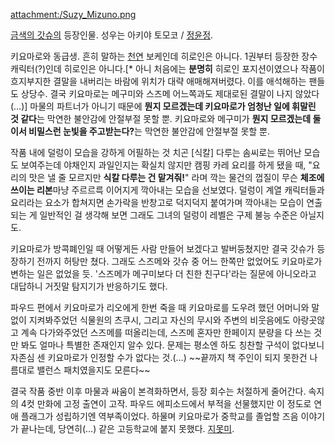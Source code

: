 {{{+1 水野鈴芽 / Suzume Mizuno }}}

attachment:/Suzy_Mizuno.png

[[금색의 갓슈]]의 등장인물. 성우는 아키야 토모코 / [[정윤정]].

키요마로와 동급생. 흔히 말하는 [[천연]] 보케인데 히로인은 아니다. 1권부터 등장한 장수 캐릭터(?)인데 히로인은 아니다.[* 아니 처음에는 '''분명히''' 히로인 포지션이였으나 작품이 흐지부지한 결말을 내버리는 바람에 위치가 대략 애매해져버렸다. 이를 애석해하는 팬들도 상당수. 결국 키요마로는 메구미와 스즈메 어느쪽과도 제대로된 결말이 나지 않았다(…)] 마물의 파트너가 아니기 때문에 '''뭔지 모르겠는데 키요마로가 엄청난 일에 휘말린 것 같다'''는 막연한 불안감에 안절부절 못할 뿐. 키요마로와 메구미가 '''뭔지 모르겠는데 둘이서 비밀스런 눈빛을 주고받는다?'''는 막연한 불안감에 안절부절 못할 뿐.

작품 내에 덜렁이 모습을 강하게 어필하는 것 치곤 [식칼] 다루는 솜씨로는 뛰어난 모습도 보여주는데 야채인지 과일인지는 확실치 않지만 캠핑 카레 요리를 하게 됐을 때, "요리의 맛은 낼 줄 모르지만 '''식칼 다루는 건 맡겨줘!'''" 라며 깍는 물건의 껍질이 무슨 '''체조에 쓰이는 리본'''마냥 주르르륵 이어지게 깍아내는 모습을 선보였다. 덜렁이 계열 캐릭터들과 요리라는 요소가 합쳐지면 손가락을 반창고로 덕지덕지 붙여가며 깍아내는 모습이 연출되는 게 일반적인 걸 생각해 보면 그래도 그녀의 덜렁이 레벨은 구제 불능 수준은 아닐지도.

키요마로가 방콕폐인일 때 어떻게든 사람 만들어 보겠다고 발버둥쳤지만 결국 갓슈가 등장하기 전까지 허탕만 쳤다. 그래도 스즈메와 갓슈 중 어느 한쪽만 없었어도 키요마로가 변하는 일은 없었을 듯. '스즈메가 메구미보다 더 친한 친구다'라는 질문에 아니오라고 대답하니 거짓말 탐지기가 반응하기도 했다.

파우드 편에서 키요마로가 리오에게 한번 죽을 때 키요마로를 도우려 했던 어머니와 말없이 지켜봐주었던 식물원의 츠쿠시, 그리고 자신의 무시와 주변의 비웃음에도 아랑곳않고 계속 다가와주었던 스즈메를 떠올리는데, 스즈메 혼자만 한페이지 분량을 다 쓰는 것만 봐도 얼마나 특별한 존재인지 알수 있다. 문제는 평소엔 하도 칭찬할 구석이 없다보니 자존심 센 키요마로가 인정할 수가 없다는 것.(…) ~~끝까지 책 주인이 되지 못한건 나름대로 밸런스 패치였을지도 모른다~~

결국 작품 중반 이후 마물과 싸움이 본격화하면서, 등장 회수는 처절하게 줄어간다. 속지의 4컷 만화에 고정 출연이 고작. 파우드 에피소드에서 부적을 선물했지만 이 정도로 연애 플래그가 성립하기엔 역부족이었다. 하물며 키요마로가 중학교를 졸업할 즈음 이야기가 끝나는데, 당연히(…) 같은 고등학교에 붙지 못했다. [[지못미]].
